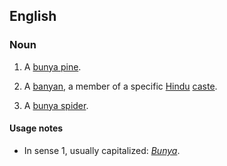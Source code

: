 ==English==

===Noun===
{{en-noun}}

# A [[bunya pine]].
# {{dated|India}} A [[banyan]], a member of a specific [[Hindu]] [[caste]].
# {{rare}} A [[bunya spider]].

====Usage notes====
*In sense 1, usually capitalized: ''[[Bunya]]''.